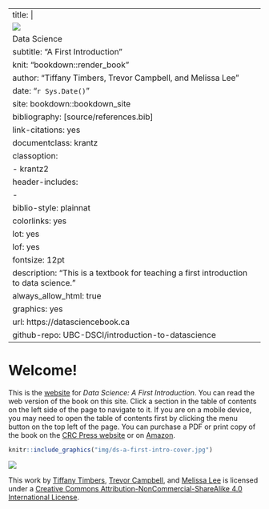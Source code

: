 <!-- NOTE: do not edit the "title:" entry in the top YAML, or the "# Welcome!" line below the top YAML without *also* editing
the build_pdf.sh script. The build_pdf.sh script builds the PDF version of the book, which does not include the cover image 
or the welcome text. However, it doesn't seem possible with bookdown to handle these two differences between HTML
and PDF easily. So the "build_pdf.sh" script uses 'sed' to remove these two things first from this index.Rmd file 
before compiling. If you edit the title/Welcome! lines, those 'sed' commands probably won't work any more.-->
--- 
title: |
    ![](img/ds-a-first-intro-graphic.jpg) 
    Data Science
subtitle: "A First Introduction"
knit: "bookdown::render_book"
author: "Tiffany Timbers, Trevor Campbell, and Melissa Lee"
date: "`r Sys.Date()`"
site: bookdown::bookdown_site
bibliography: [source/references.bib]
link-citations: yes
documentclass: krantz
classoption:
  - krantz2
header-includes: 
- \usepackage{float}
biblio-style: plainnat
colorlinks: yes
lot: yes
lof: yes
fontsize: 12pt
description: "This is a textbook for teaching a first introduction to data science."
always_allow_html: true
graphics: yes
url: https://datasciencebook.ca
github-repo: UBC-DSCI/introduction-to-datascience
---

# Welcome! {-}

This is the [website](https://datasciencebook.ca/) for *Data Science: A First Introduction*. 
You can read the web version of the book on this site. Click a section in the table of contents
on the left side of the page to navigate to it. If you are on a mobile device,
you may need to open the table of contents first by clicking the menu button on 
the top left of the page.
You can purchase a PDF or print copy of the book 
on the [CRC Press website](https://www.routledge.com/Data-Science-A-First-Introduction/Timbers-Campbell-Lee/p/book/9780367524685) or on [Amazon](https://www.amazon.com/Data-Science-First-Introduction-Chapman/dp/0367532174/ref=sr_[…]qid=1644637450&sprefix=data+science+timber%2Caps%2C166&sr=8-1).

```r
knitr::include_graphics("img/ds-a-first-intro-cover.jpg")
```

<img src="https://i.creativecommons.org/l/by-nc-sa/4.0/88x31.png">

This work by [Tiffany Timbers](https://www.tiffanytimbers.com/), [Trevor Campbell](https://trevorcampbell.me/), 
and [Melissa Lee](https://www.stat.ubc.ca/users/melissa-lee) is licensed under 
a [Creative Commons Attribution-NonCommercial-ShareAlike 4.0 International License](http://creativecommons.org/licenses/by-nc-sa/4.0/).




